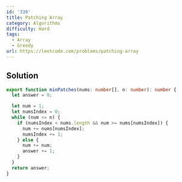 ```yaml
---
id: '330'
title: Patching Array
category: Algorithms
difficulty: Hard
tags:
  - Array
  - Greedy
url: https://leetcode.com/problems/patching-array
---
```


## Solution

```typescript showLineNumbers
export function minPatches(nums: number[], n: number): number {
  let answer = 0;

  let num = 1;
  let numsIndex = 0;
  while (num <= n) {
    if (numsIndex < nums.length && num >= nums[numsIndex]) {
      num += nums[numsIndex];
      numsIndex += 1;
    } else {
      num += num;
      answer += 1;
    }
  }
  return answer;
}
```
